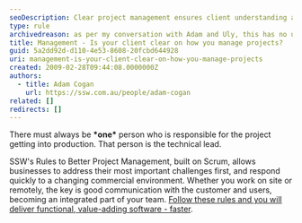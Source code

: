 ```yaml
---
seoDescription: Clear project management ensures client understanding and effective delivery of software solutions faster.
type: rule
archivedreason: as per my conversation with Adam and Uly, this has no useful content
title: Management - Is your client clear on how you manage projects?
guid: 5a2dd92d-d110-4e53-8608-20fcbd644928
uri: management-is-your-client-clear-on-how-you-manage-projects
created: 2009-02-28T09:44:08.0000000Z
authors:
  - title: Adam Cogan
    url: https://ssw.com.au/people/adam-cogan
related: []
redirects: []
---
```


There must always be **\*one\*** person who is responsible for the project getting into production. That person is the technical lead.

SSW's Rules to Better Project Management, built on Scrum, allows businesses to address their most important challenges first, and respond quickly to a changing commercial environment. Whether you work on site or remotely, the key is good communication with the customer and users, becoming an integrated part of your team. [Follow these rules and you will deliver functional, value-adding software - faster](/rules-to-successful-projects).
